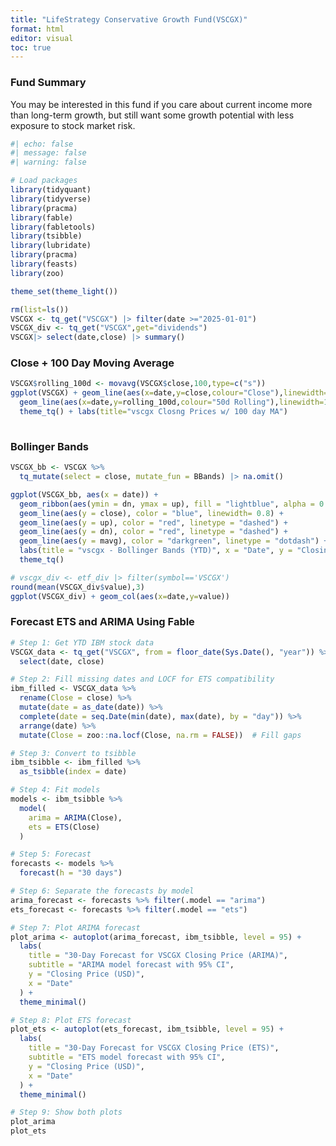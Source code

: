 ---
title: "LifeStrategy Conservative Growth Fund(VSCGX)"
format: html
editor: visual
toc: true
---

### Fund Summary

You may be interested in this fund if you care about current income more than long-term growth, but still want some growth potential with less exposure to stock market risk.

```{r}
#| echo: false
#| message: false
#| warning: false

# Load packages
library(tidyquant)
library(tidyverse)
library(pracma)
library(fable)
library(fabletools)
library(tsibble)
library(lubridate)
library(pracma)
library(feasts)
library(zoo)

theme_set(theme_light())
```

```{r}
rm(list=ls())
VSCGX <- tq_get("VSCGX") |> filter(date >="2025-01-01")
VSCGX_div <- tq_get("VSCGX",get="dividends")
VSCGX|> select(date,close) |> summary()
```

### Close + 100 Day Moving Average

```{r}
VSCGX$rolling_100d <- movavg(VSCGX$close,100,type=c("s"))
ggplot(VSCGX) + geom_line(aes(x=date,y=close,colour="Close"),linewidth=1) +
  geom_line(aes(x=date,y=rolling_100d,colour="50d Rolling"),linewidth=1) +
  theme_tq() + labs(title="vscgx Closng Prices w/ 100 day MA")
  
```

### Bollinger Bands

```{r}
VSCGX_bb <- VSCGX %>%
  tq_mutate(select = close, mutate_fun = BBands) |> na.omit()

ggplot(VSCGX_bb, aes(x = date)) +
  geom_ribbon(aes(ymin = dn, ymax = up), fill = "lightblue", alpha = 0.3) +
  geom_line(aes(y = close), color = "blue", linewidth= 0.8) +
  geom_line(aes(y = up), color = "red", linetype = "dashed") +
  geom_line(aes(y = dn), color = "red", linetype = "dashed") +
  geom_line(aes(y = mavg), color = "darkgreen", linetype = "dotdash") +
  labs(title = "vscgx - Bollinger Bands (YTD)", x = "Date", y = "Closing Price") +
  theme_tq()

```

```{r}
# vscgx_div <- etf_div |> filter(symbol=='VSCGX')
round(mean(VSCGX_div$value),3)
ggplot(VSCGX_div) + geom_col(aes(x=date,y=value))
```

### Forecast ETS and ARIMA Using Fable

```{r}


# Step 1: Get YTD IBM stock data
VSCGX_data <- tq_get("VSCGX", from = floor_date(Sys.Date(), "year")) %>%
  select(date, close)

# Step 2: Fill missing dates and LOCF for ETS compatibility
ibm_filled <- VSCGX_data %>%
  rename(Close = close) %>%
  mutate(date = as_date(date)) %>%
  complete(date = seq.Date(min(date), max(date), by = "day")) %>%
  arrange(date) %>%
  mutate(Close = zoo::na.locf(Close, na.rm = FALSE))  # Fill gaps

# Step 3: Convert to tsibble
ibm_tsibble <- ibm_filled %>%
  as_tsibble(index = date)

# Step 4: Fit models
models <- ibm_tsibble %>%
  model(
    arima = ARIMA(Close),
    ets = ETS(Close)
  )

# Step 5: Forecast
forecasts <- models %>%
  forecast(h = "30 days")

# Step 6: Separate the forecasts by model
arima_forecast <- forecasts %>% filter(.model == "arima")
ets_forecast <- forecasts %>% filter(.model == "ets")

# Step 7: Plot ARIMA forecast
plot_arima <- autoplot(arima_forecast, ibm_tsibble, level = 95) +
  labs(
    title = "30-Day Forecast for VSCGX Closing Price (ARIMA)",
    subtitle = "ARIMA model forecast with 95% CI",
    y = "Closing Price (USD)",
    x = "Date"
  ) +
  theme_minimal()

# Step 8: Plot ETS forecast
plot_ets <- autoplot(ets_forecast, ibm_tsibble, level = 95) +
  labs(
    title = "30-Day Forecast for VSCGX Closing Price (ETS)",
    subtitle = "ETS model forecast with 95% CI",
    y = "Closing Price (USD)",
    x = "Date"
  ) +
  theme_minimal()

# Step 9: Show both plots
plot_arima
plot_ets
```
